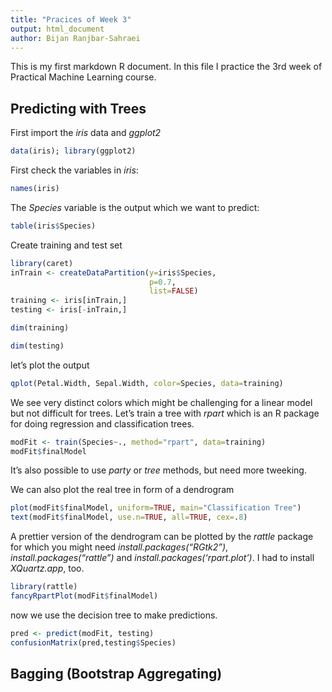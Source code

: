 ```yaml
---
title: "Pracices of Week 3"
output: html_document
author: Bijan Ranjbar-Sahraei
---
```


This is my first markdown R document. In this file I practice the 3rd week of Practical Machine Learning course.

## Predicting with Trees

First import the *iris* data and *ggplot2*
```r
data(iris); library(ggplot2)
```
First check the variables in *iris*:

```r
names(iris)
```

The *Species* variable is the output which we want to predict: 
```r
table(iris$Species)
```

Create training and test set

```r
library(caret)
inTrain <- createDataPartition(y=iris$Species,
                               p=0.7,
                               list=FALSE)
training <- iris[inTrain,]
testing <- iris[-inTrain,]
```
```r
dim(training)
```

```r
dim(testing)
```

let's plot the output  
```r
qplot(Petal.Width, Sepal.Width, color=Species, data=training)
```

We see very distinct colors which might be challenging for a linear model but not difficult for trees. Let's train a tree with *rpart* which is an R package for doing regression and classification trees. 

```r
modFit <- train(Species~., method="rpart", data=training) 
modFit$finalModel
```
It's also possible to use *party* or *tree* methods, but need more tweeking.
 
We can also plot the real tree in form of a dendrogram
```r
plot(modFit$finalModel, uniform=TRUE, main="Classification Tree")
text(modFit$finalModel, use.n=TRUE, all=TRUE, cex=.8)
```

A prettier version of the dendrogram can be plotted by the *rattle* package for which you might need *install.packages("RGtk2")*, *install.packages("rattle")* and *install.packages('rpart.plot')*. I had to install *XQuartz.app*, too.
```r
library(rattle)
fancyRpartPlot(modFit$finalModel)
```

now we use the decision tree to make predictions. 
```r
pred <- predict(modFit, testing)
confusionMatrix(pred,testing$Species)
```

## Bagging (Bootstrap Aggregating)

